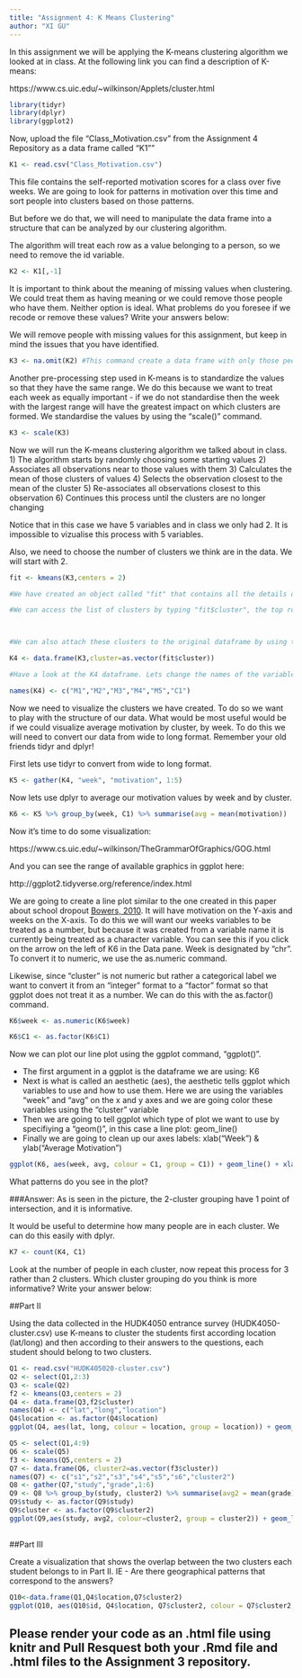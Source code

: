 ```yaml
---
title: "Assignment 4: K Means Clustering"
author: "XI GU"
---
```


In this assignment we will be applying the K-means clustering algorithm we looked at in class. At the following link you can find a description of K-means:

https://www.cs.uic.edu/~wilkinson/Applets/cluster.html


```r
library(tidyr)
library(dplyr)
library(ggplot2)
```

Now, upload the file "Class_Motivation.csv" from the Assignment 4 Repository as a data frame called "K1""
```r

K1 <- read.csv("Class_Motivation.csv")
```

This file contains the self-reported motivation scores for a class over five weeks. We are going to look for patterns in motivation over this time and sort people into clusters based on those patterns.

But before we do that, we will need to manipulate the data frame into a structure that can be analyzed by our clustering algorithm.

The algorithm will treat each row as a value belonging to a person, so we need to remove the id variable.

```r

 
K2 <- K1[,-1]

```

It is important to think about the meaning of missing values when clustering. We could treat them as having meaning or we could remove those people who have them. Neither option is ideal. What problems do you foresee if we recode or remove these values? Write your answers below:



We will remove people with missing values for this assignment, but keep in mind the issues that you have identified.


```r

K3 <- na.omit(K2) #This command create a data frame with only those people with no missing values. It "omits" all rows with missing values, also known as a "listwise deletion". EG - It runs down the list deleting rows as it goes.

```

Another pre-processing step used in K-means is to standardize the values so that they have the same range. We do this because we want to treat each week as equally important - if we do not standardise then the week with the largest range will have the greatest impact on which clusters are formed. We standardise the values by using the "scale()" command.

```r

K3 <- scale(K3)

```


Now we will run the K-means clustering algorithm we talked about in class. 
1) The algorithm starts by randomly choosing some starting values 
2) Associates all observations near to those values with them
3) Calculates the mean of those clusters of values
4) Selects the observation closest to the mean of the cluster
5) Re-associates all observations closest to this observation
6) Continues this process until the clusters are no longer changing

Notice that in this case we have 5 variables and in class we only had 2. It is impossible to vizualise this process with 5 variables.

Also, we need to choose the number of clusters we think are in the data. We will start with 2.

```r

fit <- kmeans(K3,centers = 2)

#We have created an object called "fit" that contains all the details of our clustering including which observations belong to each cluster.

#We can access the list of clusters by typing "fit$cluster", the top row corresponds to the original order the rows were in. Notice we have deleted some rows.



#We can also attach these clusters to the original dataframe by using the "data.frame" command to create a new data frame called K4.

K4 <- data.frame(K3,cluster=as.vector(fit$cluster))

#Have a look at the K4 dataframe. Lets change the names of the variables to make it more convenient with the names() command.

names(K4) <- c("M1","M2","M3","M4","M5","C1")

```

Now we need to visualize the clusters we have created. To do so we want to play with the structure of our data. What would be most useful would be if we could visualize average motivation by cluster, by week. To do this we will need to convert our data from wide to long format. Remember your old friends tidyr and dplyr!

First lets use tidyr to convert from wide to long format.
```r

K5 <- gather(K4, "week", "motivation", 1:5)
```

Now lets use dplyr to average our motivation values by week and by cluster.

```r

K6 <- K5 %>% group_by(week, C1) %>% summarise(avg = mean(motivation))

```

Now it's time to do some visualization: 

https://www.cs.uic.edu/~wilkinson/TheGrammarOfGraphics/GOG.html

And you can see the range of available graphics in ggplot here:

http://ggplot2.tidyverse.org/reference/index.html

We are going to create a line plot similar to the one created in this paper about school dropout [Bowers, 2010](http://pareonline.net/pdf/v15n7.pdf). It will have motivation on the Y-axis and weeks on the X-axis. To do this we will want our weeks variables to be treated as a number, but because it was created from a variable name it is currently being treated as a character variable. You can see this if you click on the arrow on the left of K6 in the Data pane. Week is designated by "chr". To convert it to numeric, we use the as.numeric command. 

Likewise, since "cluster" is not numeric but rather a categorical label we want to convert it from an "integer" format to a "factor" format so that ggplot does not treat it as a number. We can do this with the as.factor() command.

```r

K6$week <- as.numeric(K6$week)

K6$C1 <- as.factor(K6$C1)

```

Now we can plot our line plot using the ggplot command, "ggplot()".

- The first argument in a ggplot is the dataframe we are using: K6
- Next is what is called an aesthetic (aes), the aesthetic tells ggplot which variables to use and how to use them. Here we are using the variables "week" and "avg" on the x and y axes and we are going color these variables using the "cluster" variable
- Then we are going to tell ggplot which type of plot we want to use by specifiying a "geom()", in this case a line plot: geom_line()
- Finally we are going to clean up our axes labels: xlab("Week") & ylab("Average Motivation")

```r

ggplot(K6, aes(week, avg, colour = C1, group = C1)) + geom_line() + xlab("Week") + ylab("Average Motivation")

```

What patterns do you see in the plot?

###Answer: As is seen in the picture, the 2-cluster grouping have 1 point of intersection, and it is informative.

It would be useful to determine how many people are in each cluster. We can do this easily with dplyr.

```r
K7 <- count(K4, C1)
```

Look at the number of people in each cluster, now repeat this process for 3 rather than 2 clusters. Which cluster grouping do you think is more informative? Write your answer below:

##Part II

Using the data collected in the HUDK4050 entrance survey (HUDK4050-cluster.csv) use K-means to cluster the students first according location (lat/long) and then according to their answers to the questions, each student should belong to two clusters.
```r
Q1 <- read.csv("HUDK405020-cluster.csv")
Q2 <- select(Q1,2:3)
Q3 <- scale(Q2)
f2 <- kmeans(Q3,centers = 2)
Q4 <- data.frame(Q3,f2$cluster)
names(Q4) <- c("lat","long","location")
Q4$location <- as.factor(Q4$location)
ggplot(Q4, aes(lat, long, colour = location, group = location)) + geom_line() + xlab("lat") + ylab("long")

Q5 <- select(Q1,4:9)
Q6 <- scale(Q5)
f3 <- kmeans(Q5,centers = 2)
Q7 <- data.frame(Q6, cluster2=as.vector(f3$cluster))
names(Q7) <- c("s1","s2","s3","s4","s5","s6","cluster2")
Q8 <- gather(Q7,"study","grade",1:6)
Q9 <- Q8 %>% group_by(study, cluster2) %>% summarise(avg2 = mean(grade))
Q9$study <- as.factor(Q9$study)
Q9$cluster <- as.factor(Q9$cluster2)
ggplot(Q9,aes(study, avg2, colour=cluster2, group = cluster2)) + geom_line() + xlab("Study") + ylab("Average2")
       
```

##Part III

Create a visualization that shows the overlap between the two clusters each student belongs to in Part II. IE - Are there geographical patterns that correspond to the answers? 

```r
Q10<-data.frame(Q1,Q4$location,Q7$cluster2)
ggplot(Q10, aes(Q10$id, Q4$location, Q7$cluster2, colour = Q7$cluster2, group = Q7$cluster2))+ geom_line() 
```


## Please render your code as an .html file using knitr and Pull Resquest both your .Rmd file and .html files to the Assignment 3 repository.

